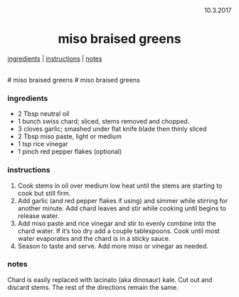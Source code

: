 <p align="right">10.3.2017</p>

<h1 align="center">miso braised greens</h1>

<div align="center">
  <a href="#ingredients">ingredients</a> | 
  <a href="#instructions">instructions</a> | 
  <a href="#notes">notes</a>
</div>
<br>
# miso braised greens
# miso braised greens

### ingredients
- 2 Tbsp neutral oil
- 1 bunch swiss chard; sliced, stems removed and chopped.
- 3 cloves garlic; smashed under flat knife blade then thinly sliced
- 2 Tbsp miso paste, light or medium
- 1 tsp rice vinegar
- 1 pinch red pepper flakes (optional)

### instructions
1. Cook stems in oil over medium low heat until the stems are starting to cook but still firm. 
1. Add garlic (and red pepper flakes if using) and simmer while stirring for another minute. Add chard leaves and 
stir while cooking until begins to release water. 
1. Add miso paste and rice vinegar and stir to evenly combine into the chard water. If it's too dry add a couple 
tablespoons. Cook until most water evaporates and the chard is in a sticky sauce. 
1. Season to taste and serve. Add more miso or vinegar as needed.

### notes
Chard is easily replaced with lacinato (aka dinosaur) kale. Cut out and discard stems. The rest of the directions 
remain the same.

